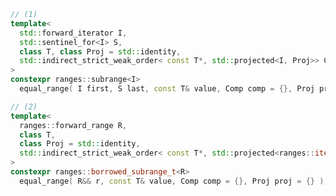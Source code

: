 ```cpp
// (1)
template<
  std::forward_iterator I,
  std::sentinel_for<I> S,
  class T, class Proj = std::identity,
  std::indirect_strict_weak_order< const T*, std::projected<I, Proj>> Comp = ranges::less
>
constexpr ranges::subrange<I>
  equal_range( I first, S last, const T& value, Comp comp = {}, Proj proj = {} );

// (2)
template<
  ranges::forward_range R,
  class T,
  class Proj = std::identity,
  std::indirect_strict_weak_order< const T*, std::projected<ranges::iterator_t<R>, Proj>> Comp = ranges::less
>
constexpr ranges::borrowed_subrange_t<R>
  equal_range( R&& r, const T& value, Comp comp = {}, Proj proj = {} );
```
